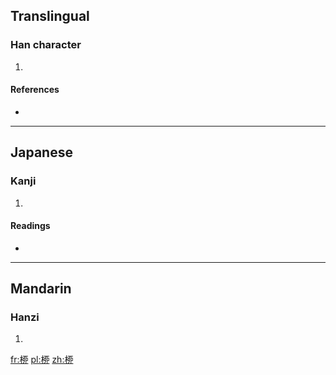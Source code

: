 ==Translingual==

===Han character===
{{Han char|rn=75|rad=木|as=07|sn=11|four=|canj=木一中尸 (DMLS)}}

# {{defn|Han|sort=木07}}

====References====
* {{Han ref|kx=0527.150|dkj=14816|dj=0916.080|hdz=21212.020|uh=687A|ud=26746}}

----

==Japanese==

===Kanji===
{{ja-kanji|grade=|rs=木07}}

# {{defn|Japanese|sort=木07}}

====Readings====
* {{ja-readings|on=[[りゅう]] (ryū)|kun=[[やなぎ]] (yanagi)}}

----

==Mandarin==

===Hanzi===
{{cmn-hanzi|pin=[[liǔ]] ([[liu3]])|wg=liu<sup>3</sup>}}

# {{defn|Mandarin|sort=木07}}

[[fr:桺]]
[[pl:桺]]
[[zh:桺]]